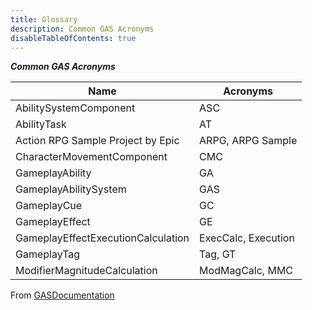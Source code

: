 ```yaml
---
title: Glossary
description: Common GAS Acronyms
disableTableOfContents: true
---
```


***Common GAS Acronyms***

| Name                                | Acronyms            |
|------------------------------------ | ------------------- |
| AbilitySystemComponent              | ASC                 |
| AbilityTask                         | AT                  |
| Action RPG Sample Project by Epic   | ARPG, ARPG Sample   |
| CharacterMovementComponent          | CMC                 |
| GameplayAbility                     | GA                  |
| GameplayAbilitySystem               | GAS                 |
| GameplayCue                         | GC                  |
| GameplayEffect                      | GE                  |
| GameplayEffectExecutionCalculation  | ExecCalc, Execution |
| GameplayTag                         | Tag, GT             |
| ModifierMagnitudeCalculation        | ModMagCalc, MMC     |

From [GASDocumentation](https://github.com/tranek/GASDocumentation#10-common-gas-acronyms)
